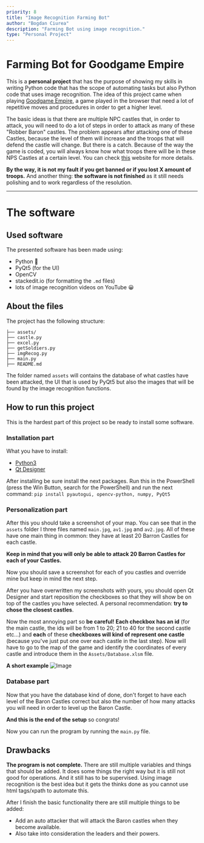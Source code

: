 ```yaml
---
priority: 8
title: "Image Recognition Farming Bot"
author: "Bogdan Ciurea"
description: "Farming Bot using image recognition."
type: "Personal Project"
---
```


# Farming Bot for Goodgame Empire

This is a **personal project** that has the purpose of showing my skills in writing Python code that has the scope of automating tasks but also Python code that uses image recognition.
The idea of this project came when playing [Goodgame Empire](https://empire.goodgamestudios.com), a game played in the browser that need a lot of repetitive moves and procedures in order to get a higher level.

The basic ideas is that there are multiple NPC castles that, in order to attack, you will need to do a lot of steps in order to attack as many of these "Robber Baron" castles.
The problem appears after attacking one of these Castles, because the level of them will increase and the troops that will defend the castle will change.
But there is a catch. Because of the way the game is coded, you will always know how what troops there will be in these NPS Castles at a certain level. You can check [this](https://goodgameempire.fandom.com/wiki/Robber_Baron_Castle_Level_1-10) website for more details.

**By the way, it is not my fault if you get banned or if you lost X amount of troops.**
And another thing: **the software is not finished** as it still needs polishing and to work regardless of the resolution.

---

# The software

## Used software

The presented software has been made using:

- Python 🐍
- PyQt5 (for the UI)
- OpenCV
- stackedit.io (for formatting the `.md` files)
- lots of image recognition videos on YouTube 😀

## About the files

The project has the following structure:

```
├── assets/
├── castle.py
├── excel.py
├── getSoldiers.py
├── imgRecog.py
├── main.py
├── README.md
```

The folder named `assets` will contains the database of what castles have been attacked, the UI that is used by PyQt5 but also the images that will be found by the image recognition functions.

## How to run this project

This is the hardest part of this project so be ready to install some software.

### Installation part

What you have to install:

- [Python3](https://www.python.org/ftp/python/3.10.4/python-3.10.4-amd64.exe)
- [Qt Designer](https://build-system.fman.io/qt-designer-download)

After installing be sure install the next packages. Run this in the PowerShell (press the Win Button, search for the PowerShell) and run the next command:
`pip install pyautogui, opencv-python, numpy, PyQt5`

### Personalization part

After this you should take a screenshot of your map. You can see that in the `assets` folder I three files named `main.jpg`, `av1.jpg` and `av2.jpg`. All of these have one main thing in common: they have at least 20 Barron Castles for each castle.

**Keep in mind that you will only be able to attack 20 Barron Castles for each of your Castles.**

Now you should save a screenshot for each of you castles and override mine but keep in mind the next step.

After you have overwritten my screenshots with yours, you should open Qt Designer and start reposition the checkboxes so that they will show be on top of the castles you have selected.
A personal recommendation: **try to chose the closest castles**.

Now the most annoying part so **be careful!**
**Each checkbox has an id** (for the main castle, the ids will be from 1 to 20; 21 to 40 for the second castle etc...) and **each** of these **checkboxes will kind of represent one castle** (because you've just put one over each castle in the last step). Now will have to go to the map of the game and identify the coordinates of every castle and introduce them in the `Assets/Database.xlsm` file.

**A short example**
![Image](https://i.postimg.cc/8cjzb01b/Castles.png)

### Database part

Now that you have the database kind of done, don't forget to have each level of the Baron Castles correct but also the number of how many attacks you will need in order to level up the Baron Castle.

**And this is the end of the setup** so congrats!

Now you can run the program by running the `main.py` file.

## Drawbacks

**The program is not complete.** There are still multiple variables and things that should be added. It does some things the right way but it is still not good for operations. And it still has to be supervised.
Using image recognition is the best idea but it gets the thinks done as you cannot use html tags/xpath to automate this.

After I finish the basic functionality there are still multiple things to be added:

- Add an auto attacker that will attack the Baron castles when they become available.
- Also take into consideration the leaders and their powers.
